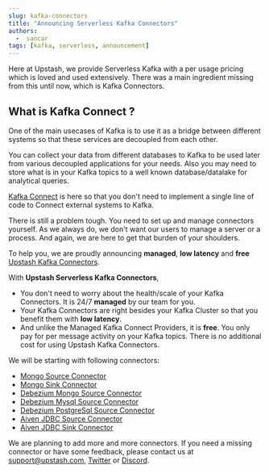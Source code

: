 ```yaml
---
slug: kafka-connectors
title: "Announcing Serverless Kafka Connectors"
authors:
  -  sancar
tags: [kafka, serverless, announcement]
---
```


Here at Upstash, we provide Serverless Kafka with a per usage pricing which is loved and used extensively.
There was a main ingredient missing from this until now, which is Kafka Connectors.

## What is Kafka Connect ?

One of the main usecases of Kafka is to use it as a bridge between different systems
so that these services are decoupled from each other.

You can collect your data from different databases to Kafka to be used later from various decoupled
applications for your needs.
Also you may need to store what is in your Kafka topics to a well known database/datalake for analytical queries.

[Kafka Connect](https://kafka.apache.org/documentation/#connect) is here so that you don't need to implement
a single line of code to Connect external systems to Kafka.

There is still a problem tough. You need to set up and manage connectors yourself.
As we always do, we don't want our users to manage a server or a process.
And again, we are here to get that burden of your shoulders.

To help you, we are proudly announcing **managed**, **low latency** and **free** [Upstash Kafka Connectors](/docs/kafka/connect).

With **Upstash Serverless Kafka Connectors**,

- You don't need to worry about the health/scale of your Kafka Connectors. It is 24/7 **managed** by our team for you.
- Your Kafka Connectors are right besides your Kafka Cluster so that you benefit them with **low latency**.
- And unlike the Managed Kafka Connect Providers, it is **free**. You only pay for per message activity on your
  Kafka topics. There is no additional cost for using Upstash Kafka Connectors.

We will be starting with following connectors:

- [Mongo Source Connector](/docs/kafka/mongosource)
- [Mongo Sink Connector](/docs/kafka/mongosink)
- [Debezium Mongo Source Connector](/docs/kafka/debeziummongo)
- [Debezium Mysql Source Connector](/docs/kafka/debeziummysql)
- [Debezium PostgreSql Source Connector](/docs/kafka/debeziumpsql)
- [Aiven JDBC Source Connector](/docs/kafka/aivenjdbcsource)
- [Aiven JDBC Sink Connector](/docs/kafka/aivenjdbcsink)

We are planning to add more and more connectors. If you need a missing connector or have some feedback, please contact us at [support@upstash.com](mailto:support@upstash.com), [Twitter](https://twitter.com/upstash) or [Discord](https://discord.gg/w9SenAtbme).
